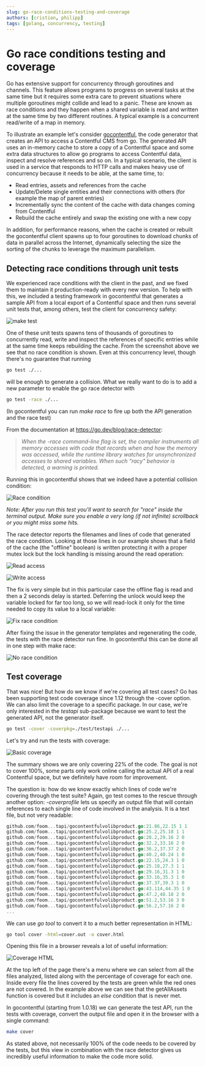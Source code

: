 ```yaml
---
slug: go-race-conditions-testing-and-coverage
authors: [cristian, philipp]
tags: [golang, concurrency, testing]
---
```


# Go race conditions testing and coverage

Go has extensive support for concurrency through goroutines and channels. This feature allows programs to progress on several tasks at the same time but it requires some extra care to prevent situations where multiple goroutines might collide and lead to a panic. These are known as race conditions and they happen when a shared variable is read and written at the same time by two different routines. A typical example is a concurrent read/write of a map in memory.

To illustrate an example let's consider [gocontentful](https://github.com/foomo/gocontentful), the code generator that creates an API to access a Contentful CMS from go. The generated API uses an in-memory cache to store a copy of a Contentful space and some extra data structures to allow go programs to access Contentful data, inspect and resolve references and so on. In a typical scenario, the client is used in a service that responds to HTTP calls and makes heavy use of concurrency because it needs to be able, at the same time, to:

- Read entries, assets and references from the cache
- Update/Delete single entities and their connections with others (for example the map of parent entries)
- Incrementally sync the content of the cache with data changes coming from Contentful
- Rebuild the cache entirely and swap the existing one with a new copy

In addition, for performance reasons, when the cache is created or rebuilt the gocontentful client spawns up to four goroutines to download chunks of data in parallel across the Internet, dynamically selecting the size the sorting of the chunks to leverage the maximum parallelism.

## Detecting race conditions through unit tests

We experienced race conditions with the client in the past, and we fixed them to maintain it production-ready with every new version. To help with this, we included a testing framework in gocontentful that generates a sample API from a local export of a Contentful space and then runs several unit tests that, among others, test the client for concurrency safety:

![make test](make-test.webp)

One of these unit tests spawns tens of thousands of goroutines to concurrently read, write and inspect the references of specific entries while at the same time keeps rebuilding the cache. From the screenshot above we see that no race condition is shown. Even at this concurrency level, though there's no guarantee that running

```bash
go test ./...
```

will be enough to generate a collision. What we really want to do is to add a new parameter to enable the go race detector with

```bash
go test -race ./...
```

(In gocontentful you can run _make race_ to fire up both the API generation and the race test)

From the documentation at https://go.dev/blog/race-detector:

> _When the -race command-line flag is set, the compiler instruments all memory accesses with code that records when and how the memory was accessed, while the runtime library watches for unsynchronized accesses to shared variables. When such “racy” behavior is detected, a warning is printed._

Running this in gocontentful shows that we indeed have a potential collision condition:

![Race condition](race-condition.webp)

_Note: After you run this test you'll want to search for "race" inside the terminal output. Make sure you enable a very long (if not infinite) scrollback or you might miss some hits._

The race detector reports the filenames and lines of code that generated the race condition. Looking at those lines in our example shows that a field of the cache (the "offline" boolean) is written protecting it with a proper mutex lock but the lock handling is missing around the read operation:

![Read access](read-access.webp)

![Write access](write-access.webp)

The fix is very simple but in this particular case the offline flag is read and then a 2 seconds delay is started. Deferring the unlock would keep the variable locked for far too long, so we will read-lock it only for the time needed to copy its value to a local variable:

![Fix race condition](fix-race-condition.webp)

After fixing the issue in the generator templates and regenerating the code, the tests with the race detector run fine. In gocontentful this can be done all in one step with make race:

![No race condition](no-race-condition.webp)

## Test coverage

That was nice! But how do we know if we're covering all test cases? Go has been supporting test code coverage since 1.12 through the -cover option. We can also limit the coverage to a specific package. In our case, we're only interested in the _testapi_ sub-package because we want to test the generated API, not the generator itself.

```bash
go test -cover -coverpkg=./test/testapi ./...
```

Let's try and run the tests with coverage:

![Basic coverage](basic-coverage.webp)

The summary shows we are only covering 22% of the code. The goal is not to cover 100%, some parts only work online calling the actual API of a real Contentful space, but we definitely have room for improvement.

The question is: how do we know exactly which lines of code we're covering through the test suite? Again, go test comes to the rescue through another option: _-coverprofile_ lets us specify an output file that will contain references to each single line of code involved in the analysis. It is a text file, but not very readable:

```go
github.com/foom...tapi/gocontentfulvolibproduct.go:21.86,22.15 1 1
github.com/foom...tapi/gocontentfulvolibproduct.go:25.2,25.18 1 1
github.com/foom...tapi/gocontentfulvolibproduct.go:28.2,29.16 2 0
github.com/foom...tapi/gocontentfulvolibproduct.go:32.2,33.16 2 0
github.com/foom...tapi/gocontentfulvolibproduct.go:36.2,37.37 2 0
github.com/foom...tapi/gocontentfulvolibproduct.go:40.2,40.24 1 0
github.com/foom...tapi/gocontentfulvolibproduct.go:22.15,24.3 1 0
github.com/foom...tapi/gocontentfulvolibproduct.go:25.18,27.3 1 1
github.com/foom...tapi/gocontentfulvolibproduct.go:29.16,31.3 1 0
github.com/foom...tapi/gocontentfulvolibproduct.go:33.16,35.3 1 0
github.com/foom...tapi/gocontentfulvolibproduct.go:37.37,39.3 1 0
github.com/foom...tapi/gocontentfulvolibproduct.go:43.114,44.35 1 0
github.com/foom...tapi/gocontentfulvolibproduct.go:47.2,48.18 2 0
github.com/foom...tapi/gocontentfulvolibproduct.go:51.2,53.16 3 0
github.com/foom...tapi/gocontentfulvolibproduct.go:56.2,57.16 2 0
...
```

We can use _go tool_ to convert it to a much better representation in HTML:

```bash
go tool cover -html=cover.out -o cover.html
```

Opening this file in a browser reveals a lot of useful information:

![Coverage HTML](coverage-html.webp)

At the top left of the page there's a menu where we can select from all the files analyzed, listed along with the percentage of coverage for each one. Inside every file the lines covered by the tests are green while the red ones are not covered. In the example above we can see that the getAllAssets function is covered but it includes an _else_ condition that is never met.

In gocontentful (starting from 1.0.18) we can generate the test API, run the tests with coverage, convert the output file and open it in the browser with a single command:

```bash
make cover
```

As stated above, not necessarily 100% of the code needs to be covered by the tests, but this view in combination with the race detector gives us incredibly useful information to make the code more solid.
